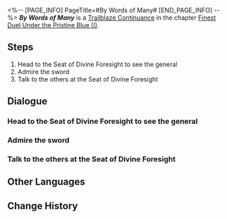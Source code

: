 <%-- [PAGE_INFO]
PageTitle=#By Words of Many#
[END_PAGE_INFO] --%>
{{Stub|Dialogue.}}
{{Mission Infobox
|id            = 2022006
|title         = 
|image         = Mission By Words of Many.png{{subst:void|<!--$UPLOAD:<<SpriteOutput/Chronicle/2022006.png>-<Mission By Words of Many.png>-<Fate's Atlas Images>>-->}}
|type          = Trailblaze Continuance
|event_name    = 
|chapter       = Finest Duel Under the Pristine Blue (I)
|requirements  = [[Trailblaze Continuance]] ''[[The Quieting of Quillons]]'' completed
|summary       = In the Seat of Divine Foresight, Jing Yuan invited all of you to commune with General Huaiyan and scrutinize the reason of the Yaoqing and Zhuming generals' presences.<br />At this moment, you realized that, in the midst of quelling the Ambrosial Arbor crisis, the Astral Express had already caught the attention of the Xianzhou Alliance. What surprised you even more was General Huaiyan's attitude in pressing the issue subtly.
|characters    = Dan Heng; Huaiyan; Jing Yuan; March 7th; Trailblazer; Yanqing; Yunli; Yunli & Yanqing
|startLocation = [[The Xianzhou Luofu]] - [[Exalting Sanctum]]
|world         = The Xianzhou Luofu
|area          = Exalting Sanctum
|prev          = The Quieting of Quillons
|next          = March to Mastery: A Star Is Born
|rewards       = Trailblaze EXP*400; Stellar Jade*50; Traveler's Guide*4; Lost Crystal*8; Credit*30,000
}}
'''''By Words of Many''''' is a [[Trailblaze Continuance]] in the chapter [[Finest Duel Under the Pristine Blue (I)]].

==Steps==
# Head to the Seat of Divine Foresight to see the general
# Admire the sword
# Talk to the others at the Seat of Divine Foresight

<!--
==Gameplay Notes==

--><!--
==Trial Character==

-->
==Dialogue==
{{Stub Dialogue}}

===Head to the Seat of Divine Foresight to see the general{{subst:void|<!--202200601-->}}===
{{Mission Description|type=continuance|location=Exalting Sanctum|In the Seat of Divine Foresight, Jing Yuan invited all of you to commune with General Huaiyan and scrutinize the reason of the Yaoqing and Zhuming generals' presences.<br />At this moment, you realized that, in the midst of quelling the Ambrosial Arbor crisis, the Astral Express had already caught the attention of the Xianzhou Alliance. What surprised you even more was General Huaiyan's attitude in pressing the issue subtly.}}
{{Dialogue Start}}
:{{tx}}
{{Dialogue End}}

===Admire the sword{{subst:void|<!--202200603-->}}===
{{Dialogue Start}}
:{{tx}}
{{Dialogue End}}

===Talk to the others at the Seat of Divine Foresight{{subst:void|<!--202200604-->}}===
{{Dialogue Start}}
:{{tx}}
{{Dialogue End}}

==Other Languages==
{{Other Languages
|en   = By Words of Many
|zhs  = 神锋有归，众议难违
|zht  = 神鋒有歸，眾議難違
|ja   = 回帰、神の鋒鏑
|ko   = 귀환한 영웅, 쏠리는 이목
|es   = Reunión de proezas y leyendas
|fr   = Discours et discorde
|ru   = Меч возвращается, тучи сгущаются
|th   = คมดาบศักดิ์สิทธิ์ที่ไม่อาจต้าน
|vi   = Anh Tài Trở Lại, Khắp Nơi Luận Bàn
|de   = Versammlung von Legenden und Heldentaten
|id   = Berkumpulnya Legenda dan Prestasi
|pt   = Pelas Palavras de Muitos
}}

==Change History==
{{Change History|2.4}}
